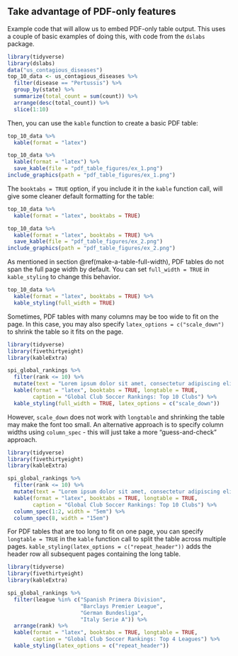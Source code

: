 ## Take advantage of PDF-only features

Example code that will allow us to embed PDF-only table output. This 
uses a couple of basic examples of doing this, with code from the `dslabs` package. 

```r
library(tidyverse)
library(dslabs)
data("us_contagious_diseases")
top_10_data <- us_contagious_diseases %>% 
  filter(disease == "Pertussis") %>% 
  group_by(state) %>% 
  summarize(total_count = sum(count)) %>% 
  arrange(desc(total_count)) %>% 
  slice(1:10) 
```

Then, you can use the `kable` function to create a basic PDF table:

```r
top_10_data %>% 
  kable(format = "latex") 

top_10_data %>% 
  kable(format = "latex") %>%
  save_kable(file = "pdf_table_figures/ex_1.png")
include_graphics(path = "pdf_table_figures/ex_1.png")
```

The `booktabs = TRUE` option, if you include it in the `kable` function call, will give 
some cleaner default formatting for the table: 

```r
top_10_data %>% 
  kable(format = "latex", booktabs = TRUE) 

top_10_data %>% 
  kable(format = "latex", booktabs = TRUE) %>%
  save_kable(file = "pdf_table_figures/ex_2.png")
include_graphics(path = "pdf_table_figures/ex_2.png")
```

As mentioned in section \@ref(make-a-table-full-width), PDF tables do not span the full page width by default. You can set `full_width = TRUE` in `kable_styling` to change this behavior.

```r
top_10_data %>% 
  kable(format = "latex", booktabs = TRUE) %>% 
  kable_styling(full_width = TRUE)

```

Sometimes, PDF tables with many columns may be too wide to fit on the page. In this case, you may also specify `latex_options = c("scale_down")` to shrink the table so it fits on the page. 

```r
library(tidyverse)
library(fivethirtyeight)
library(kableExtra)

spi_global_rankings %>% 
  filter(rank <= 10) %>% 
  mutate(text = "Lorem ipsum dolor sit amet, consectetur adipiscing elit. Nullam bibendum tristique placerat. Praesent commodo ut ipsum id condimentum. Vivamus faucibus nunc turpis, sit amet dictum sapien fermentum non. Donec quam felis, lobortis quis euismod sed, euismod eget mi. Praesent malesuada mi ligula, ut ultricies felis maximus at. Nullam et metus.") %>% 
  kable(format = "latex", booktabs = TRUE, longtable = TRUE,
        caption = "Global Club Soccer Rankings: Top 10 Clubs") %>% 
  kable_styling(full_width = TRUE, latex_options = c("scale_down"))

```

However, `scale_down` does not work with `longtable` and shrinking the table may make the font too small. An alternative approach is to specify column widths using `column_spec` - this will just take a more "guess-and-check" approach.

```r
library(tidyverse)
library(fivethirtyeight)
library(kableExtra)

spi_global_rankings %>% 
  filter(rank <= 10) %>% 
  mutate(text = "Lorem ipsum dolor sit amet, consectetur adipiscing elit. Nullam bibendum tristique placerat. Praesent commodo ut ipsum id condimentum. Vivamus faucibus nunc turpis, sit amet dictum sapien fermentum non. Donec quam felis, lobortis quis euismod sed, euismod eget mi. Praesent malesuada mi ligula, ut ultricies felis maximus at. Nullam et metus.") %>% 
  kable(format = "latex", booktabs = TRUE, longtable = TRUE,
        caption = "Global Club Soccer Rankings: Top 10 Clubs") %>% 
  column_spec(1:2, width = "5em") %>% 
  column_spec(8, width = "15em")

```

For PDF tables that are too long to fit on one page, you can specify `longtable = TRUE` in the `kable` function call to split the table across multiple pages. `kable_styling(latex_options = c("repeat_header"))`  adds the header row all subsequent pages containing the long table.

```r
library(tidyverse)
library(fivethirtyeight)
library(kableExtra)

spi_global_rankings %>% 
  filter(league %in% c("Spanish Primera Division", 
                       "Barclays Premier League",
                       "German Bundesliga",
                       "Italy Serie A")) %>% 
  arrange(rank) %>% 
  kable(format = "latex", booktabs = TRUE, longtable = TRUE,
        caption = "Global Club Soccer Rankings: Top 4 Leagues") %>% 
  kable_styling(latex_options = c("repeat_header"))

```

